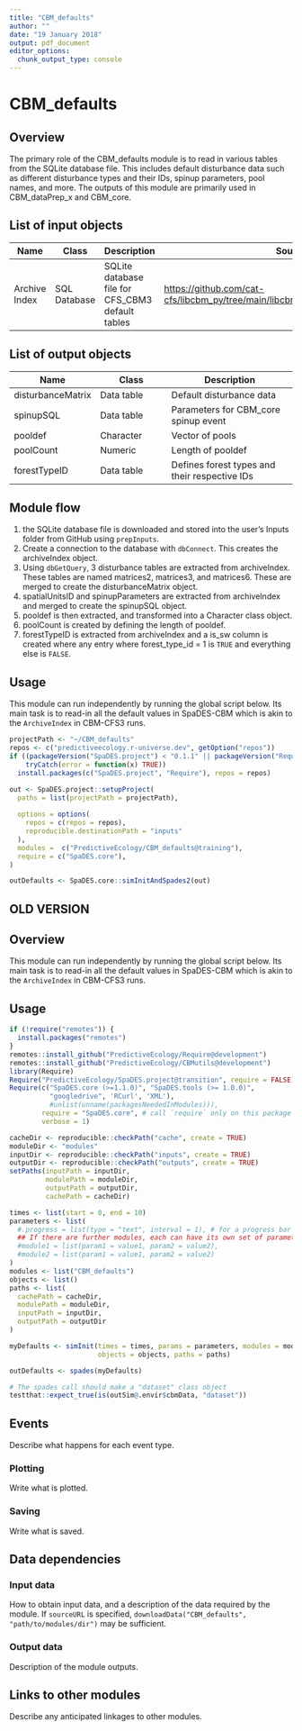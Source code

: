 ```yaml
---
title: "CBM_defaults"
author: ""
date: "19 January 2018"
output: pdf_document
editor_options: 
  chunk_output_type: console
---
```


# CBM_defaults

## Overview

The primary role of the CBM_defaults module is to read in various tables from the SQLite database file. This includes default disturbance data such as different disturbance types and their IDs, spinup parameters, pool names, and more. The outputs of this module are primarily used in CBM_dataPrep_x and CBM_core.

## List of input objects

| Name          | Class        | Description                                      | Source                                                                            |
|-----------------|-----------------|--------------------|-------------------|
| Archive Index | SQL Database | SQLite database file for CFS_CBM3 default tables | <https://github.com/cat-cfs/libcbm_py/tree/main/libcbm/resources/cbm_defaults_db> |

## List of output objects

| Name              | Class      | Description                                   |
|-------------------|-------------------|----------------------------------|
| disturbanceMatrix | Data table | Default disturbance data                      |
| spinupSQL         | Data table | Parameters for CBM_core spinup event          |
| pooldef           | Character  | Vector of pools                            |
| poolCount         | Numeric    | Length of pooldef                          |
| forestTypeID      | Data table | Defines forest types and their respective IDs |

## Module flow

1.  the SQLite database file is downloaded and stored into the user's Inputs folder from GitHub using `prepInputs`.
2.  Create a connection to the database with `dbConnect`. This creates the archiveIndex object.
3.  Using `dbGetQuery`, 3 disturbance tables are extracted from archiveIndex. These tables are named matrices2, matrices3, and matrices6. These are merged to create the disturbanceMatrix object.
4.  spatialUnitsID and spinupParameters are extracted from archiveIndex and merged to create the spinupSQL object.
5.  pooldef is then extracted, and transformed into a Character class object.
6.  poolCount is created by defining the length of pooldef.
7.  forestTypeID is extracted from archiveIndex and a is_sw column is created where any entry where forest_type_id = 1 is `TRUE` and everything else is `FALSE`.

## Usage
This module can run independently by running the global script below. Its main task is to read-in all the default values in SpaDES-CBM which is akin to the `ArchiveIndex` in CBM-CFS3 runs.

```r
projectPath <- "~/CBM_defaults"
repos <- c("predictiveecology.r-universe.dev", getOption("repos"))
if ((packageVersion("SpaDES.project") < "0.1.1" || packageVersion("Require") < "1.0.1.9002") |>
    tryCatch(error = function(x) TRUE))
  install.packages(c("SpaDES.project", "Require"), repos = repos)

out <- SpaDES.project::setupProject(
  paths = list(projectPath = projectPath),
  
  options = options(
    repos = c(repos = repos),
    reproducible.destinationPath = "inputs"
  ),
  modules =  c("PredictiveEcology/CBM_defaults@training"),
  require = c("SpaDES.core"),
)

outDefaults <- SpaDES.core::simInitAndSpades2(out)
```


## OLD VERSION

## Overview

This module can run independently by running the global script below. Its main task is to read-in all the default values in SpaDES-CBM which is akin to the `ArchiveIndex` in CBM-CFS3 runs.

## Usage

```r
if (!require("remotes")) {
  install.packages("remotes")
}
remotes::install_github("PredictiveEcology/Require@development")
remotes::install_github("PredictiveEcology/CBMutils@development")
library(Require)
Require("PredictiveEcology/SpaDES.project@transition", require = FALSE)
Require(c("SpaDES.core (>=1.1.0)", "SpaDES.tools (>= 1.0.0)",
          "googledrive", 'RCurl', 'XML'),
          #unlist(unname(packagesNeededInModules))),
        require = "SpaDES.core", # call `require` only on this package (same as `library`)
        verbose = 1)

cacheDir <- reproducible::checkPath("cache", create = TRUE)
moduleDir <- "modules"
inputDir <- reproducible::checkPath("inputs", create = TRUE)
outputDir <- reproducible::checkPath("outputs", create = TRUE)
setPaths(inputPath = inputDir, 
         modulePath = moduleDir, 
         outputPath = outputDir, 
         cachePath = cacheDir)

times <- list(start = 0, end = 10)
parameters <- list(
  #.progress = list(type = "text", interval = 1), # for a progress bar
  ## If there are further modules, each can have its own set of parameters:
  #module1 = list(param1 = value1, param2 = value2),
  #module2 = list(param1 = value1, param2 = value2)
)
modules <- list("CBM_defaults")
objects <- list()
paths <- list(
  cachePath = cacheDir,
  modulePath = moduleDir,
  inputPath = inputDir,
  outputPath = outputDir
)

myDefaults <- simInit(times = times, params = parameters, modules = modules,
                      objects = objects, paths = paths)

outDefaults <- spades(myDefaults)
```

```r
# The spades call should make a "dataset" class object
testthat::expect_true(is(outSim@.envir$cbmData, "dataset"))
```

## Events

Describe what happens for each event type.

### Plotting

Write what is plotted.

### Saving

Write what is saved.

## Data dependencies

### Input data

How to obtain input data, and a description of the data required by the module. If `sourceURL` is specified, `downloadData("CBM_defaults", "path/to/modules/dir")` may be sufficient.

### Output data

Description of the module outputs.

## Links to other modules

Describe any anticipated linkages to other modules.
